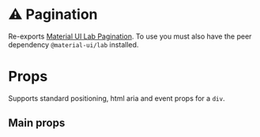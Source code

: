 
<Meta title="Labs/Pagination" component={Pagination} />

# ⚠ Pagination

Re-exports [Material UI Lab Pagination](https://material-ui.com/components/pagination/).
To use you must also have the peer dependency `@material-ui/lab` installed.

<Canvas>
  <Story name="default">
    <Pagination count={10} />
    <Pagination count={10} color="primary" />
    <Pagination count={10} color="secondary" />
    <Pagination count={10} disabled />
  </Story>
</Canvas>

# Props

Supports standard positioning, html aria and event props for a `div`.

## Main props

<ArgsTable of={Pagination} />

<ArgsTable of={PaginationItem} />
